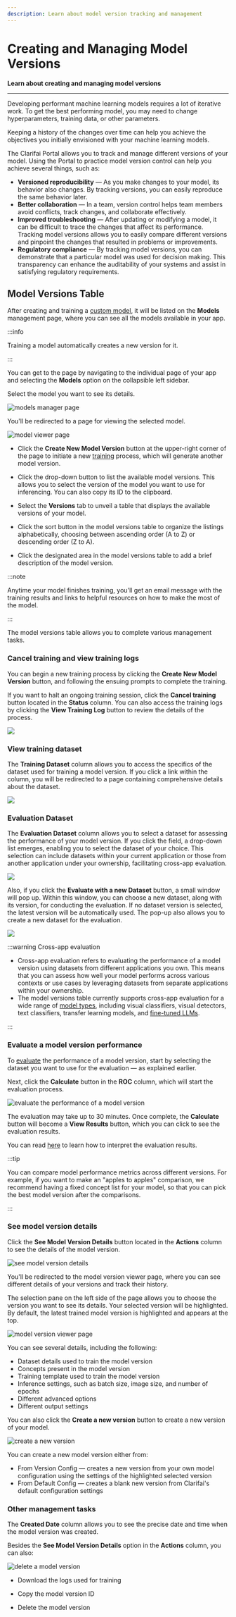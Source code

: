 ```yaml
---
description: Learn about model version tracking and management
---
```


# Creating and Managing Model Versions

**Learn about creating and managing model versions**
<hr />

Developing performant machine learning models requires a lot of iterative work. To get the best performing model, you may need to change hyperparameters, training data, or other parameters. 

Keeping a history of the changes over time can help you achieve the objectives you initially envisioned with your machine learning models. 

The Clarifai Portal allows you to track and manage different versions of your model. Using the Portal to practice model version control can help you achieve several things, such as:

- **Versioned reproducibility** — As you make changes to your model, its behavior also changes. By tracking versions, you can easily reproduce the same behavior later. 
- **Better collaboration** — In a team, version control helps team members avoid conflicts, track changes, and collaborate effectively.
- **Improved troubleshooting** — After updating or modifying a model, it can be difficult to trace the changes that affect its performance. Tracking model versions allows you to easily compare different versions and pinpoint the changes that resulted in problems or improvements. 
- **Regulatory compliance** — By tracking model versions, you can demonstrate that a particular model was used for decision making. This transparency can enhance the auditability of your systems and assist in satisfying regulatory requirements. 

##  Model Versions Table

After creating and training a [custom model](https://docs.clarifai.com/portal-guide/model/pcustom-model-walkthrough/), it will be listed on the **Models** management page, where you can see all the models available in your app. 

:::info

Training a model automatically creates a new version for it. 

:::

You can get to the page by navigating to the individual page of your app and selecting the **Models** option on the collapsible left sidebar. 

Select the model you want to see its details.

![models manager page](/img/community/model_versions/model_versions_1.png)

You'll be redirected to a page for viewing the selected model. 

![model viewer page](/img/community/model_versions/model_versions_2.png)

- Click the **Create New Model Version** button at the upper-right corner of the page to initiate a new [training](https://docs.clarifai.com/portal-guide/model/training-basics) process, which will generate another model version.

- Click the drop-down button to list the available model versions. This allows you to select the version of the model you want to use for inferencing. You can also copy its ID to the clipboard. 

- Select the **Versions** tab to unveil a table that displays the available versions of your model. 

- Click the sort button in the model versions table to organize the listings alphabetically, choosing between ascending order (A to Z) or descending order (Z to A).

- Click the designated area in the model versions table to add a brief description of the model version. 

:::note

Anytime your model finishes training, you'll get an email message with the training results and links to helpful resources on how to make the most of the model.  

:::

The model versions table allows you to complete various management tasks. 

### Cancel training and view training logs

You can begin a new training process by clicking the **Create New Model Version** button, and following the ensuing prompts to complete the training. 

If you want to halt an ongoing training session, click the **Cancel training** button located in the **Status** column. You can also access the training logs by clicking the **View Training Log** button to review the details of the process.

![](/img/community/model_versions/model_versions_3.png)

### View training dataset

The **Training Dataset** column allows you to access the specifics of the dataset used for training a model version. If you click a link within the column, you will be redirected to a page containing comprehensive details about the dataset. 

![](/img/community/model_versions/model_versions_3_1.png)

### Evaluation Dataset

The **Evaluation Dataset** column allows you to select a dataset for assessing the performance of your model version. If you click the field, a drop-down list emerges, enabling you to select the dataset of your choice. This selection can include datasets within your current application or those from another application under your ownership, facilitating cross-app evaluation.

![](/img/community/model_versions/model_versions_4_1.png)

Also, if you click the **Evaluate with a new Dataset** button, a small window will pop up. Within this window, you can choose a new dataset, along with its version, for conducting the evaluation. If no dataset version is selected, the latest version will be automatically used. The pop-up also allows you to create a new dataset for the evaluation. 

![](/img/community/model_versions/model_versions_4_2.png)

:::warning Cross-app evaluation

- Cross-app evaluation refers to evaluating the performance of a model version using datasets from different applications you own. This means that you can assess how well your model performs across various contexts or use cases by leveraging datasets from separate applications within your ownership. 
- The model versions table currently supports cross-app evaluation for a wide range of [model types](https://docs.clarifai.com/portal-guide/model/model-types/), including visual classifiers, visual detectors, text classifiers, transfer learning models, and [fine-tuned LLMs](https://docs.clarifai.com/portal-guide/evaluate/llms).

:::

### Evaluate a model version performance

To [evaluate](https://docs.clarifai.com/portal-guide/evaluate/) the performance of a model version, start by selecting the dataset you want to use for the evaluation — as explained earlier.

Next, click the **Calculate** button in the **ROC** column, which will start the evaluation process.

![evaluate the performance of a model version](/img/community/model_versions/model_versions_4.png)

The evaluation may take up to 30 minutes. Once complete, the **Calculate** button will become a **View Results** button, which you can click to see the evaluation results.

You can read [here](https://docs.clarifai.com/portal-guide/evaluate/interpreting-evaluations/) to learn how to interpret the evaluation results.

:::tip

You can compare model performance metrics across different versions. For example, if you want to make an "apples to apples" comparison, we recommend having a fixed concept list for your model, so that you can pick the best model version after the comparisons.

:::

### See model version details

Click the **See Model Version Details** button located in the **Actions** column to see the details of the model version.

![see model version details](/img/community/model_versions/model_versions_5.png)
 
You'll be redirected to the model version viewer page, where you can see different details of your versions and track their history.

The selection pane on the left side of the page allows you to choose the version you want to see its details. Your selected version will be highlighted. By default, the latest trained model version is highlighted and appears at the top. 

![model version viewer page](/img/community/model_versions/model_versions_6.png)

You can see several details, including the following:

- Dataset details used to train the model version
- Concepts present in the model version
- Training template used to train the model version
- Inference settings, such as batch size, image size, and number of epochs 
- Different advanced options
- Different output settings

You can also click the **Create a new version** button to create a new version of your model. 

![create a new version](/img/community/model_versions/model_versions_7.png)

You can create a new model version either from:

- From Version Config — creates a new version from your own model configuration using the settings of the highlighted selected version
- From Default Config — creates a blank new version from Clarifai's default configuration settings

### Other management tasks

The **Created Date** column allows you to see the precise date and time when the model version was created.  

Besides the **See Model Version Details** option in the **Actions** column, you can also:

![delete a model version](/img/community/model_versions/model_versions_8.png)

- Download the logs used for training

- Copy the model version ID

- Delete the model version

